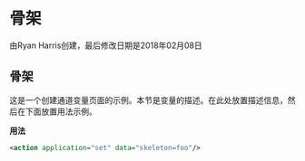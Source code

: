# 骨架

 由Ryan Harris创建，最后修改日期是2018年02月08日

## 骨架

这是一个创建通道变量页面的示例。本节是变量的描述。在此处放置描述信息，然后在下面放置用法示例。

**用法**

```xml
<action application="set" data="skeleton=foo"/>
```